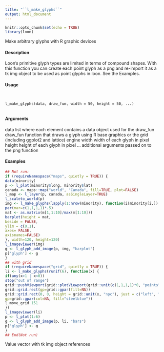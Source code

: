 ```yaml
---
title: "``l_make_glyphs``"
output: html_document
---
```


```r
knitr::opts_chunk$set(echo = TRUE)
library(loon)
```

Make arbitrary glyphs with R graphic devices

#### Description 

Loon's primitive glyph types are limited in terms of compound shapes. With this function you can
create each point glyph as a png and re-import it as a tk img object to be used as point glyphs in
loon. See the Examples.

#### Usage
<pre><code>

l_make_glyphs(data, draw_fun, width = 50, height = 50, ...)

</code></pre>

#### Arguments 

data list where each element contains a data object used for the draw_fun
draw_fun function that draws a glyph using R base graphics or the grid (including ggplot2
and lattice) engine
width width of each glyph in pixel
height height of each glyph in pixel
... additional arguments 
 passed on to the png function

#### Examples 
```r
## Not run:
if (requireNamespace("maps", quietly = TRUE)) {
data(minority)
p <- l_plot(minority$long, minority$lat)
canada <- maps::map("world", "Canada", fill=TRUE, plot=FALSE)
l_map <- l_layer(p, canada, asSingleLayer=TRUE)
l_scaleto_world(p)
img <- l_make_glyphs(lapply(1:nrow(minority), function(i)minority[i,]), function(m) {
par(mar=c(1,1,1,1)*.5)
mat <- as.matrix(m[1,1:10]/max(m[1:10]))
barplot(height = mat,
beside = FALSE,
ylim = c(0,1),
axes= FALSE,
axisnames=FALSE)
}, width=120, height=120)
l_imageviewer(img)
g <- l_glyph_add_image(p, img, "barplot")
p['glyph'] <- g
}
## with grid
if (requireNamespace("grid", quietly = TRUE)) {
li <- l_make_glyphs(runif(6), function(x) {
if(any(x>1 | x<0))
stop("out of range")
grid::pushViewport(grid::plotViewport(grid::unit(c(1,1,1,1)*0, "points")))
grid::grid.rect(gp=grid::gpar(fill=NA))
grid::grid.rect(0, 0, height = grid::unit(x, "npc"), just = c("left", "bottom"),
gp=grid::gpar(col=NA, fill="steelblue"))
l_move_grid 151
})
l_imageviewer(li)
p <- l_plot(1:6)
g <- l_glyph_add_image(p, li, "bars")
p['glyph'] <- g
}
## End(Not run)
```

Value
vector with tk img object references
